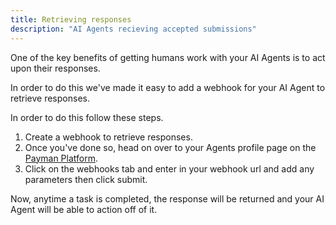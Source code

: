 ```yaml
---
title: Retrieving responses
description: "AI Agents recieving accepted submissions"
---
```


One of the key benefits of getting humans work with your AI Agents is to act upon their responses.

In order to do this we've made it easy to add a webhook for your AI Agent to retrieve responses.

In order to do this follow these steps.

1. Create a webhook to retrieve responses.
2. Once you've done so, head on over to your Agents profile page on the <a href="https://app.payman.dev">Payman Platform</a>.
3. Click on the webhooks tab and enter in your webhook url and add any parameters then click submit.

Now, anytime a task is completed, the response will be returned and your AI Agent will be able to action off of it.
